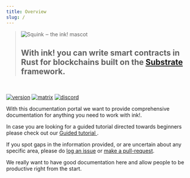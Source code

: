 ```yaml
---
title: Overview
slug: /
---
```


<blockquote>
    <img src="./img/ink-squid.svg" alt="Squink ‒ the ink! mascot" class="squid" />
    <h2>
        With ink! you can write smart contracts in Rust for blockchains built on
        the <a href="https://github.com/paritytech/substrate">Substrate</a> framework.
    </h2>
</blockquote>

<br/>

[![version][m1]][m2] [![matrix][k1]][k2] [![discord][l1]][l2]

[k1]: https://img.shields.io/badge/matrix-chat-brightgreen.svg?style=flat
[k2]: https://riot.im/app/#/room/#ink:matrix.parity.io
[l1]: https://img.shields.io/discord/722223075629727774?style=flat-square&label=discord
[l2]: https://discord.gg/ztCASQE
[m1]: https://img.shields.io/github/v/release/paritytech/ink?label=ink!%20on%20GitHub
[m2]: https://github.com/paritytech/ink

With this documentation portal we want to provide comprehensive documentation
for anything you need to work with ink!.

In case you are looking for a guided tutorial directed towards beginners
please check out our [Guided tutorial ](https://substrate.dev/substrate-contracts-workshop/#/).

If you spot gaps in the information provided, or are uncertain about any
specific area, please do <a href="https://github.com/paritytech/ink-docs/issues">log an issue</a>
or <a href="https://github.com/paritytech/ink-docs/pulls">make a pull-request</a>.

We really want to have good documentation here and allow people to be productive
right from the start.
